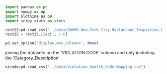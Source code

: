 
```python
import pandas as pd
import numpy as np
import plotnine as p9
import scipy.stats as stats
```

```python
rest22=pd.read_csv("../data/DOHMH_New_York_City_Restaurant_Inspection_Results.csv")
rest22 = rest22.iloc[:, :-6]
```

```python
pd.set_option('display.max_columns', None)
```
joining the datasets on the 'VIOLATION CODE' column and only including the 'Category_Description'

```python
vicode=pd.read_csv("../data/Violation_Health_Code_Mapping.csv")

```